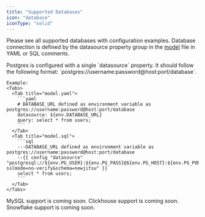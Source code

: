 ```yaml
---
title: "Supported Databases"
icon: "database"
iconType: "solid"
---
```


Please see all supported databases with configuration examples. Database connection
is defined by the datasource property group in the [model](/fundamentals/model) file
in YAML or SQL comments.

<AccordionGroup>
  <Accordion title="Postrges">
    Postgres is configured with a single `datasource` property. It should follow the following format:
    `postgres://username:password@host:port/database`.

    Example:
    <Tabs>
      <Tab title="model.yaml">
        ```yaml
        # DATABASE_URL defined as environment variable as postgres://username:password@host:port/database
        datasource: ${env.DATABASE_URL}
        query: select * from users;
        ```
      </Tab>
      <Tab title="model.sql">
        ```sql
        ---DATABASE_URL defined as environment variable as postgres://username:password@host:port/database
        --{{ config "datasource" "postgresql://${env.PG_USER}:${env.PG_PASS}@${env.PG_HOST}:${env.PG_PORT:5432}/${env.PG_DB}?sslmode=no-verify&schema=newjitsu" }}
        select * from users;
        ```
      </Tab>
    </Tabs>

  </Accordion>
  <Accordion title="BigQuery">

  </Accordion>
  <Accordion title="MySQL (soon)">
    <Warning>
      MySQL support is coming soon.
    </Warning>
  </Accordion>
  <Accordion title="Clickhouse (soon)">
    <Warning>
      Clickhouse support is coming soon.
    </Warning>
  </Accordion>
  <Accordion title="Snowflake (soon)">
    <Warning>
      Snowflake support is coming soon.
    </Warning>
  </Accordion>
</AccordionGroup>